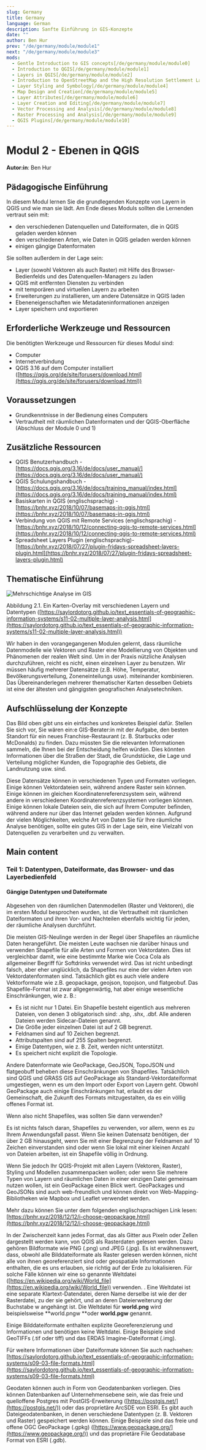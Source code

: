 ```yaml
---
slug: Germany
title: Germany
language: German
description: Sanfte Einführung in GIS-Konzepte
date: ""
author: Ben Hur
prev: "/de/germany/module/module1"
next: "/de/germany/module/module3"
mods:
  - Gentle Introduction to GIS concepts[/de/germany/module/module0]
  - Introduction to QGIS[/de/germany/module/module1]
  - Layers in QGIS[/de/germany/module/module2]
  - Introduction to OpenStreetMap and the High Resolution Settlement Layer (HRSL)[/de/germany/module/module3]
  - Layer Styling and Symbology[/de/germany/module/module4]
  - Map Design and Creation[/de/germany/module/module5]
  - Layer Attributes[/de/germany/module/module6]
  - Layer Creation and Editing[/de/germany/module/module7]
  - Vector Processing and Analysis[/de/germany/module/module8]
  - Raster Processing and Analysis[/de/germany/module/module9]
  - QGIS Plugins[/de/germany/module/module10]
---
```


# Modul 2 - Ebenen in QGIS

**Autor:in**: Ben Hur

## Pädagogische Einführung

In diesem Modul lernen Sie die grundlegenden Konzepte von Layern in QGIS und wie man sie lädt. Am Ende dieses Moduls sollten die Lernenden vertraut sein mit:

- den verschiedenen Datenquellen und Dateiformaten, die in QGIS geladen werden können
- den verschiedenen Arten, wie Daten in QGIS geladen werden können
- einigen gängige Datenformaten

Sie sollten außerdem in der Lage sein:

- Layer (sowohl Vektoren als auch Raster) mit Hilfe des Browser-Bedienfelds und des Datenquellen-Managers zu laden
- QGIS mit entfernten Diensten zu verbinden
- mit temporären und virtuellen Layern zu arbeiten
- Erweiterungen zu installieren, um andere Datensätze in QGIS laden
- Ebeneneigenschaften wie Metadateninformationen anzeigen
- Layer speichern und exportieren

## Erforderliche Werkzeuge und Ressourcen

Die benötigten Werkzeuge und Ressourcen für dieses Modul sind:

- Computer
- Internetverbindung
- QGIS 3.16 auf dem Computer installiert ([https://qgis.org/de/site/forusers/download.html](https://qgis.org/de/site/forusers/download.html))

## Voraussetzungen

- Grundkenntnisse in der Bedienung eines Computers
- Vertrautheit mit räumlichen Datenformaten und der QGIS-Oberfläche (Abschluss der Module 0 und 1)

## Zusätzliche Ressourcen

- QGIS Benutzerhandbuch - [https://docs.qgis.org/3.16/de/docs/user_manual/](https://docs.qgis.org/3.16/de/docs/user_manual/)
- QGIS Schulungshandbuch - [https://docs.qgis.org/3.16/de/docs/training_manual/index.html](https://docs.qgis.org/3.16/de/docs/training_manual/index.html)
- Basiskarten in QGIS (englischsprachig) - [https://bnhr.xyz/2018/10/07/basemaps-in-qgis.html](https://bnhr.xyz/2018/10/07/basemaps-in-qgis.html)
- Verbindung von QGIS mit Remote Services (englischsprachig) - [https://bnhr.xyz/2018/10/12/connecting-qgis-to-remote-services.html](https://bnhr.xyz/2018/10/12/connecting-qgis-to-remote-services.html)
- Spreadsheet Layers Plugin (englischsprachig)- [https://bnhr.xyz/2018/07/27/plugin-fridays-spreadsheet-layers-plugin.html](https://bnhr.xyz/2018/07/27/plugin-fridays-spreadsheet-layers-plugin.html)

## Thematische Einführung

![Mehrschichtige Analyse im GIS](media/spatial-layers.jpg "Mehrschichtige Analyse im GIS")

Abbildung 2.1. Ein Karten-Overlay mit verschiedenen Layern und Datentypen ([https://saylordotorg.github.io/text_essentials-of-geographic-information-systems/s11-02-multiple-layer-analysis.html](https://saylordotorg.github.io/text_essentials-of-geographic-information-systems/s11-02-multiple-layer-analysis.html))

Wir haben in den vorangegangenen Modulen gelernt, dass räumliche Datenmodelle wie Vektoren und Raster eine Modellierung von Objekten und Phänomenen der realen Welt sind.
Um in der Praxis nützliche Analysen durchzuführen, reicht es nicht, einen einzelnen Layer zu benutzen. Wir müssen häufig mehrerer Datensätze (z.B. Höhe, Temperatur, Bevölkerungsverteilung, Zoneneinteilungs usw). miteinander kombinieren. Das Übereinanderlegen mehrerer thematischer Karten desselben Gebiets ist eine der ältesten und gängigsten geografischen Analysetechniken.

## Aufschlüsselung der Konzepte

Das Bild oben gibt uns ein einfaches und konkretes Beispiel dafür. Stellen Sie sich vor, Sie wären ein:e GIS-Berater:in mit der Aufgabe, den besten Standort für ein neues Franchise-Restaurant (z. B. Starbucks oder McDonalds) zu finden. Dazu müssten Sie die relevanten Informationen sammeln, die Ihnen bei der Entscheidung helfen würden. Dies könnten Informationen über die Straßen der Stadt, die Grundstücke, die Lage und Verteilung möglicher Kunden, die Topographie des Gebiets, die Landnutzung usw. sind.

Diese Datensätze können in verschiedenen Typen und Formaten vorliegen. Einige können Vektordateien sein, während andere Raster sein können. Einige können im gleichen Koordinatenreferenzsystem sein, während andere in verschiedenen Koordinatenreferenzsystemen vorliegen können. Einige können lokale Dateien sein, die sich auf Ihrem Computer befinden, während andere nur über das Internet geladen werden können. Aufgrund der vielen Möglichkeiten, welche Art von Daten Sie für Ihre räumliche Analyse benötigen, sollte ein gutes GIS in der Lage sein, eine Vielzahl von Datenquellen zu verarbeiten und zu verwalten.

## Main content

### Teil 1: Datentypen, Dateiformate, das Browser- und das Layerbedienfeld

#### **Gängige Datentypen und Dateiformate**

Abgesehen von den räumlichen Datenmodellen (Raster und Vektoren), die im ersten Modul besprochen wurden, ist die Vertrautheit mit räumlichen Dateiformaten und ihren Vor- und Nachteilen ebenfalls wichtig für jeden, der räumliche Analysen durchführt.

Die meisten GIS-Neulinge werden in der Regel über Shapefiles an räumliche Daten herangeführt. Die meisten Leute wachsen nie darüber hinaus und verwenden Shapefile für alle Arten und Formen von Vektordaten. Dies ist vergleichbar damit, wie eine bestimmte Marke wie Coca Cola als allgemeiner Begriff für Softdrinks verwendet wird. Das ist nicht unbedingt falsch, aber eher unglücklich, da Shapefiles nur eine der vielen Arten von Vektordatenformaten sind. Tatsächlich gibt es auch viele andere Vektorformate wie z.B. geopackage, geojson, topojson, und flatgeobuf. Das Shapefile-Format ist zwar allgegenwärtig, hat aber einige wesentliche Einschränkungen, wie z. B.:

- Es ist nicht nur 1 Datei. Ein Shapefile besteht eigentlich aus mehreren Dateien, von denen 3 obligatorisch sind: .shp, .shx, .dbf. Alle anderen Dateien werden Sidecar-Dateien genannt.
- Die Größe jeder einzelnen Datei ist auf 2 GB begrenzt.
- Feldnamen sind auf 10 Zeichen begrenzt.
- Attributspalten sind auf 255 Spalten begrenzt.
- Einige Datentypen, wie z. B. Zeit, werden nicht unterstützt.
- Es speichert nicht explizit die Topologie.

Andere Datenformate wie GeoPackage, GeoJSON, TopoJSON und flatgeobuff beheben diese Einschränkungen von Shapefiles. Tatsächlich sind QGIS und GRASS GIS auf GeoPackage als Standard-Vektordateiformat umgestiegen, wenn es um den Import oder Export von Layern geht. Obwohl GeoPackage auch einige Einschränkungen hat, erlaubt es der Gemeinschaft, die Zukunft des Formats mitzugestalten, da es ein völlig offenes Format ist.

Wenn also nicht Shapefiles, was sollten Sie dann verwenden?

Es ist nichts falsch daran, Shapefiles zu verwenden, vor allem, wenn es zu Ihrem Anwendungsfall passt. Wenn Sie keinen Datensatz benötigen, der über 2 GB hinausgeht, wenn Sie mit einer Begrenzung der Feldnamen auf 10 Zeichen einverstanden sind oder wenn Sie lokal mit einer kleinen Anzahl von Dateien arbeiten, ist ein Shapefile völlig in Ordnung.

Wenn Sie jedoch Ihr QGIS-Projekt mit allen Layern (Vektoren, Raster), Styling und Modellen zusammenpacken wollen; oder wenn Sie mehrere Typen von Layern und räumlichen Daten in einer einzigen Datei gemeinsam nutzen wollen, ist ein GeoPackage einen Blick wert. GeoPackages und GeoJSONs sind auch web-freundlich und können direkt von Web-Mapping-Bibliotheken wie Mapbox und Leaflet verwendet werden.

Mehr dazu können Sie unter dem folgenden englischsprachigen Link lesen: [https://bnhr.xyz/2018/12/12/i-choose-geopackage.html](https://bnhr.xyz/2018/12/12/i-choose-geopackage.html)

In der Zwischenzeit kann jedes Format, das als Gitter aus Pixeln oder Zellen dargestellt werden kann, von QGIS als Rasterdaten gelesen werden. Dazu gehören Bildformate wie PNG (.png) und JPEG (.jpg). Es ist erwähnenswert, dass, obwohl alle Bilddateiformate als Raster gelesen werden können, nicht alle von ihnen georeferenziert sind oder geospatiale Informationen enthalten, die es uns erlauben, sie richtig auf der Erde zu lokalisieren. Für solche Fälle können wir eine so genannte Weltdatei ([https://en.wikipedia.org/wiki/World_file](https://en.wikipedia.org/wiki/World_file)) verwenden. . Eine Weltdatei ist eine separate Klartext-Datendatei, deren Name derselbe ist wie der der Rasterdatei, zu der sie gehört, und an deren Dateierweiterung der Buchstabe w angehängt ist. Die Weltdatei für **world.png** wird beispielsweise **world.pngw **oder **world.pgw** genannt.

Einige Bilddateiformate enthalten explizite Georeferenzierung und Informationen und benötigen keine Weltdatei. Einige Beispiele sind GeoTIFFs (.tif oder tiff) und das ERDAS Imagine-Dateiformat (.img).

Für weitere Informationen über Dateiformate können Sie auch nachsehen: [https://saylordotorg.github.io/text_essentials-of-geographic-information-systems/s09-03-file-formats.html](https://saylordotorg.github.io/text_essentials-of-geographic-information-systems/s09-03-file-formats.html)

Geodaten können auch in Form von Geodatenbanken vorliegen. Dies können Datenbanken auf Unternehmensebene sein, wie das freie und quelloffene Postgres mit PostGIS-Erweiterung ([https://postgis.net/](https://postgis.net/)) oder das proprietäre ArcSDE von ESRI. Es gibt auch Dateigeodatenbanken, in denen verschiedene Datentypen (z. B. Vektoren und Raster) gespeichert werden können. Einige Beispiele sind das freie und offene OGC GeoPackage (.gpkg) ([https://www.geopackage.org/](https://www.geopackage.org/)) und das proprietäre File Geodatabase Format von ESRI (.gdb).
